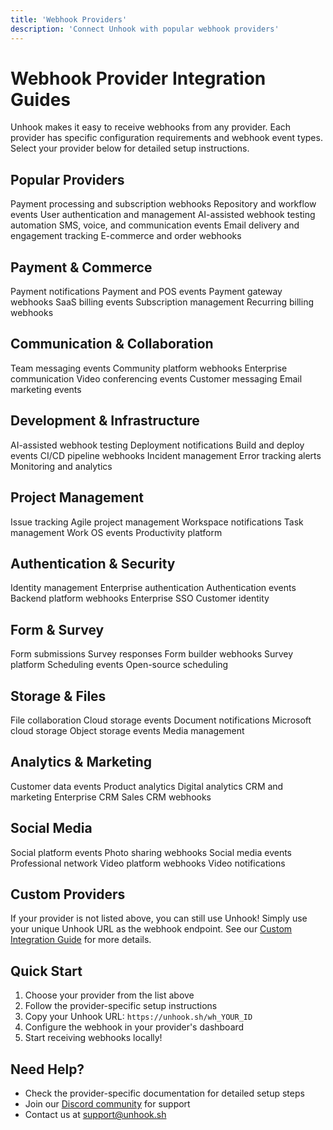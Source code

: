 ```yaml
---
title: 'Webhook Providers'
description: 'Connect Unhook with popular webhook providers'
---
```


# Webhook Provider Integration Guides

Unhook makes it easy to receive webhooks from any provider. Each provider has specific configuration requirements and webhook event types. Select your provider below for detailed setup instructions.

## Popular Providers

<CardGroup cols={3}>
  <Card
    title="Stripe"
    icon="stripe"
    href="/providers/stripe"
  >
    Payment processing and subscription webhooks
  </Card>
  <Card
    title="GitHub"
    icon="github"
    href="/providers/github"
  >
    Repository and workflow events
  </Card>
  <Card
    title="Clerk"
    icon="user-shield"
    href="/providers/clerk"
  >
    User authentication and management
  </Card>
  <Card
    title="Claude Code Hooks"
    icon="robot"
    href="/providers/claude"
  >
    AI-assisted webhook testing automation
  </Card>
  <Card
    title="Twilio"
    icon="comment-sms"
    href="/providers/twilio"
  >
    SMS, voice, and communication events
  </Card>
  <Card
    title="SendGrid"
    icon="envelope"
    href="/providers/sendgrid"
  >
    Email delivery and engagement tracking
  </Card>
  <Card
    title="Shopify"
    icon="cart-shopping"
    href="/providers/shopify"
  >
    E-commerce and order webhooks
  </Card>
</CardGroup>

## Payment & Commerce

<CardGroup cols={3}>
  <Card title="PayPal" href="/providers/paypal">Payment notifications</Card>
  <Card title="Square" href="/providers/square">Payment and POS events</Card>
  <Card title="Braintree" href="/providers/braintree">Payment gateway webhooks</Card>
  <Card title="Paddle" href="/providers/paddle">SaaS billing events</Card>
  <Card title="Chargebee" href="/providers/chargebee">Subscription management</Card>
  <Card title="Recurly" href="/providers/recurly">Recurring billing webhooks</Card>
</CardGroup>

## Communication & Collaboration

<CardGroup cols={3}>
  <Card title="Slack" href="/providers/slack">Team messaging events</Card>
  <Card title="Discord" href="/providers/discord">Community platform webhooks</Card>
  <Card title="Microsoft Teams" href="/providers/microsoft-teams">Enterprise communication</Card>
  <Card title="Zoom" href="/providers/zoom">Video conferencing events</Card>
  <Card title="Intercom" href="/providers/intercom">Customer messaging</Card>
  <Card title="Mailchimp" href="/providers/mailchimp">Email marketing events</Card>
</CardGroup>

## Development & Infrastructure

<CardGroup cols={3}>
  <Card title="Claude Code Hooks" href="/providers/claude">AI-assisted webhook testing</Card>
  <Card title="Vercel" href="/providers/vercel">Deployment notifications</Card>
  <Card title="Netlify" href="/providers/netlify">Build and deploy events</Card>
  <Card title="CircleCI" href="/providers/circleci">CI/CD pipeline webhooks</Card>
  <Card title="PagerDuty" href="/providers/pagerduty">Incident management</Card>
  <Card title="Sentry" href="/providers/sentry">Error tracking alerts</Card>
  <Card title="Datadog" href="/providers/datadog">Monitoring and analytics</Card>
</CardGroup>

## Project Management

<CardGroup cols={3}>
  <Card title="Linear" href="/providers/linear">Issue tracking</Card>
  <Card title="Jira" href="/providers/jira">Agile project management</Card>
  <Card title="Notion" href="/providers/notion">Workspace notifications</Card>
  <Card title="Asana" href="/providers/asana">Task management</Card>
  <Card title="Monday.com" href="/providers/monday">Work OS events</Card>
  <Card title="ClickUp" href="/providers/clickup">Productivity platform</Card>
</CardGroup>

## Authentication & Security

<CardGroup cols={3}>
  <Card title="Auth0" href="/providers/auth0">Identity management</Card>
  <Card title="Okta" href="/providers/okta">Enterprise authentication</Card>
  <Card title="Firebase" href="/providers/firebase">Authentication events</Card>
  <Card title="Supabase" href="/providers/supabase">Backend platform webhooks</Card>
  <Card title="WorkOS" href="/providers/workos">Enterprise SSO</Card>
  <Card title="FusionAuth" href="/providers/fusionauth">Customer identity</Card>
</CardGroup>

## Form & Survey

<CardGroup cols={3}>
  <Card title="Typeform" href="/providers/typeform">Form submissions</Card>
  <Card title="Google Forms" href="/providers/google-forms">Survey responses</Card>
  <Card title="JotForm" href="/providers/jotform">Form builder webhooks</Card>
  <Card title="SurveyMonkey" href="/providers/surveymonkey">Survey platform</Card>
  <Card title="Calendly" href="/providers/calendly">Scheduling events</Card>
  <Card title="Cal.com" href="/providers/cal">Open-source scheduling</Card>
</CardGroup>

## Storage & Files

<CardGroup cols={3}>
  <Card title="Box" href="/providers/box">File collaboration</Card>
  <Card title="Dropbox" href="/providers/dropbox">Cloud storage events</Card>
  <Card title="Google Drive" href="/providers/google-drive">Document notifications</Card>
  <Card title="OneDrive" href="/providers/onedrive">Microsoft cloud storage</Card>
  <Card title="AWS S3" href="/providers/aws-s3">Object storage events</Card>
  <Card title="Cloudinary" href="/providers/cloudinary">Media management</Card>
</CardGroup>

## Analytics & Marketing

<CardGroup cols={3}>
  <Card title="Segment" href="/providers/segment">Customer data events</Card>
  <Card title="Mixpanel" href="/providers/mixpanel">Product analytics</Card>
  <Card title="Amplitude" href="/providers/amplitude">Digital analytics</Card>
  <Card title="HubSpot" href="/providers/hubspot">CRM and marketing</Card>
  <Card title="Salesforce" href="/providers/salesforce">Enterprise CRM</Card>
  <Card title="Pipedrive" href="/providers/pipedrive">Sales CRM webhooks</Card>
</CardGroup>

## Social Media

<CardGroup cols={3}>
  <Card title="Facebook" href="/providers/facebook">Social platform events</Card>
  <Card title="Instagram" href="/providers/instagram">Photo sharing webhooks</Card>
  <Card title="Twitter/X" href="/providers/twitter">Social media events</Card>
  <Card title="LinkedIn" href="/providers/linkedin">Professional network</Card>
  <Card title="TikTok" href="/providers/tiktok">Video platform webhooks</Card>
  <Card title="YouTube" href="/providers/youtube">Video notifications</Card>
</CardGroup>

## Custom Providers

If your provider is not listed above, you can still use Unhook! Simply use your unique Unhook URL as the webhook endpoint. See our [Custom Integration Guide](/providers/custom) for more details.

## Quick Start

1. Choose your provider from the list above
2. Follow the provider-specific setup instructions
3. Copy your Unhook URL: `https://unhook.sh/wh_YOUR_ID`
4. Configure the webhook in your provider's dashboard
5. Start receiving webhooks locally!

## Need Help?

- Check the provider-specific documentation for detailed setup steps
- Join our [Discord community](https://discord.gg/unhook) for support
- Contact us at support@unhook.sh